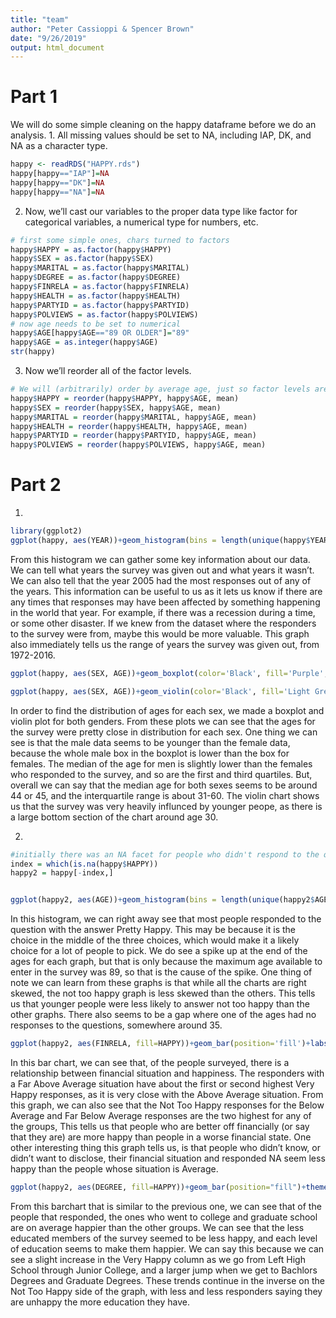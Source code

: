 ```yaml
---
title: "team"
author: "Peter Cassioppi & Spencer Brown"
date: "9/26/2019"
output: html_document
---
```



# Part 1
We will do some simple cleaning on the happy dataframe before we do an analysis.
1.
All missing values should be set to NA, including IAP, DK, and NA as a character type.
```r
happy <- readRDS("HAPPY.rds")
happy[happy=="IAP"]=NA
happy[happy=="DK"]=NA
happy[happy=="NA"]=NA
```

2.
Now, we'll cast our variables to the proper data type like factor for categorical variables, a numerical type for numbers, etc.
```r
# first some simple ones, chars turned to factors
happy$HAPPY = as.factor(happy$HAPPY)
happy$SEX = as.factor(happy$SEX)
happy$MARITAL = as.factor(happy$MARITAL)
happy$DEGREE = as.factor(happy$DEGREE)
happy$FINRELA = as.factor(happy$FINRELA)
happy$HEALTH = as.factor(happy$HEALTH)
happy$PARTYID = as.factor(happy$PARTYID)
happy$POLVIEWS = as.factor(happy$POLVIEWS)
# now age needs to be set to numerical
happy$AGE[happy$AGE=="89 OR OLDER"]="89"
happy$AGE = as.integer(happy$AGE)
str(happy)
```

3.
Now we'll reorder all of the factor levels. 
```r
# We will (arbitrarily) order by average age, just so factor levels aren't unordered.
happy$HAPPY = reorder(happy$HAPPY, happy$AGE, mean)
happy$SEX = reorder(happy$SEX, happy$AGE, mean)
happy$MARITAL = reorder(happy$MARITAL, happy$AGE, mean)
happy$HEALTH = reorder(happy$HEALTH, happy$AGE, mean)
happy$PARTYID = reorder(happy$PARTYID, happy$AGE, mean)
happy$POLVIEWS = reorder(happy$POLVIEWS, happy$AGE, mean)
```

# Part 2
1.
```r
library(ggplot2)
ggplot(happy, aes(YEAR))+geom_histogram(bins = length(unique(happy$YEAR)), color='Black', fill='Dark Red')+labs(title="Histogram of Years in Data",x = "Year",y = "Count")
```

From this histogram we can gather some key information about our data. We can tell what years the survey was given out and what years it wasn't. We can also tell that the year 2005 had the most responses out of any of the years. This information can be useful to us as it lets us know if there are any times that responses may have been affected by something happening in the world that year. For example, if there was a recession during a time, or some other disaster. If we knew from the dataset where the responders to the survey were from, maybe this would be more valuable. This graph also immediately tells us the range of years the survey was given out, from 1972-2016.

```r
ggplot(happy, aes(SEX, AGE))+geom_boxplot(color='Black', fill='Purple', size=1.25)+labs(title="Boxplot of Age by Sex",x = "Sex",y = "Age")
```
```r
ggplot(happy, aes(SEX, AGE))+geom_violin(color='Black', fill='Light Green', size=1.25, trim=FALSE)+labs(title="Violin Chart of Age by Sex",x = "Sex",y = "Age")
```

In order to find the distribution of ages for each sex, we made a boxplot and violin plot for both genders. From these plots we can see that the ages for the survey were pretty close in distribution for each sex. One thing we can see is that the male data seems to be younger than the female data, because the whole male box in the boxplot is lower than the box for females. The median of the age for men is slightly lower than the females who responded to the survey, and so are the first and third quartiles. But, overall we can say that the median age for both sexes seems to be around 44 or 45, and the interquartile range is about 31-60. The violin chart shows us that the survey was very heavily influnced by younger peope, as there is a large bottom section of the chart around age 30. 

2.
```r
#initially there was an NA facet for people who didn't respond to the question, here I remove those values
index = which(is.na(happy$HAPPY))
happy2 = happy[-index,]


ggplot(happy2, aes(AGE))+geom_histogram(bins = length(unique(happy2$AGE)), color='Black', fill='Dark Blue')+facet_wrap(~HAPPY)+labs(title="Histogram of Count of Happiness by Age",x = "Age (Years)",y = "Count")
```

In this histogram, we can right away see that most people responded to the question with the answer Pretty Happy. This may be because it is the choice in the middle of the three choices, which would make it a likely choice for a lot of people to pick. We do see a spike up at the end of the ages for each graph, but that is only because the maximum age available to enter in the survey was 89, so that is the cause of the spike. One thing of note we can learn from these graphs is that while all the charts are right skewed, the not too happy graph is less skewed than the others. This tells us that younger people were less likely to answer not too happy than the other graphs. There also seems to be a gap where one of the ages had no responses to the questions, somewhere around 35.


```r

ggplot(happy2, aes(FINRELA, fill=HAPPY))+geom_bar(position='fill')+labs(title="Bar Chart of Count of Happiness by Financial Status",x = "Financial Status",y = "Normalized Count")+ theme(axis.text.y = element_text(angle = 45))+coord_flip()+ scale_fill_brewer(palette="Set1")
```

In this bar chart, we can see that, of the people surveyed, there is a relationship between financial situation and happiness. The responders with a Far Above Average situation have about the first or second highest Very Happy responses, as it is very close with the Above Average situation. From this graph, we can also see that the Not Too Happy responses for the Below Average and Far Below Average responses are the two highest for any of the groups, This tells us that people who are better off financially (or say that they are) are more happy than people in a worse financial state. One other interesting thing this graph tells us, is that people who didn't know, or didn't want to disclose, their financial situation and responded NA seem less happy than the people whose situation is Average.

```r
ggplot(happy2, aes(DEGREE, fill=HAPPY))+geom_bar(position="fill")+theme(axis.text.y = element_text(angle = 45))+coord_flip()+ scale_fill_brewer(palette="Dark2")+labs(title="Bar Chart of Count of Happiness by Degree Earned",x = "Degree Earned",y = "Normalized Count")
```

From this barchart that is similar to the previous one, we can see that of the people that responded, the ones who went to college and graduate school are on average happier than the other groups. We can see that the less educated members of the survey seemed to be less happy, and each level of education seems to make them happier. We can say this because we can see a slight increase in the Very Happy column as we go from Left High School through Junior College, and a larger jump when we get to Bachlors Degrees and Graduate Degrees. These trends continue in the inverse on the Not Too Happy side of the graph, with less and less responders saying they are unhappy the more education they have.